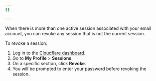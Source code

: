 ```yaml
---
{}

---
```


When there is more than one active session associated with your email account, you can revoke any session that is not the current session.

To revoke a session:

1. Log in to the [Cloudflare dashboard](https://dash.cloudflare.com).
2. Go to **My Profile** > **Sessions**.
3. On a specific section, click **Revoke**.
4. You will be prompted to enter your password before revoking the session.
